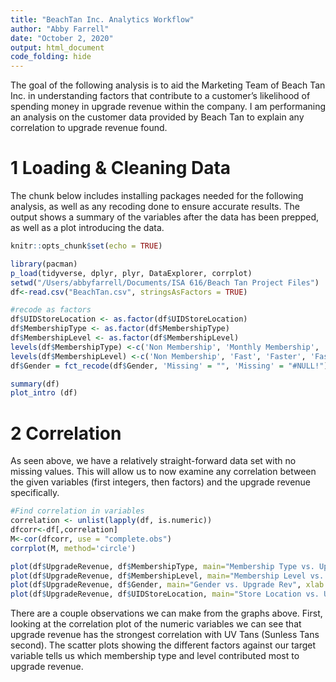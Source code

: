 ```yaml
---
title: "BeachTan Inc. Analytics Workflow"
author: "Abby Farrell"
date: "October 2, 2020"
output: html_document
code_folding: hide
---
```


The goal of the following analysis is to aid the Marketing Team of Beach Tan Inc. in understanding factors that contribute to a customer's likelihood of spending money in upgrade revenue within the company. I am performaning an analysis on the customer data provided by Beach Tan to explain any correlation to upgrade revenue found.

# 1 Loading & Cleaning Data

The chunk below includes installing packages needed for the following analysis, as well as any recoding done to ensure accurate results. The output shows a summary of the variables after the data has been prepped, as well as a plot introducing the data.

```r
knitr::opts_chunk$set(echo = TRUE)
```
```r
library(pacman)
p_load(tidyverse, dplyr, plyr, DataExplorer, corrplot)
setwd("/Users/abbyfarrell/Documents/ISA 616/Beach Tan Project Files")
df<-read.csv("BeachTan.csv", stringsAsFactors = TRUE)

#recode as factors
df$UIDStoreLocation <- as.factor(df$UIDStoreLocation)
df$MembershipType <- as.factor(df$MembershipType)
df$MembershipLevel <- as.factor(df$MembershipLevel)
levels(df$MembershipType) <-c('Non Membership', 'Monthly Membership', 'Annual Membership')
levels(df$MembershipLevel) <-c('Non Membership', 'Fast', 'Faster', 'Fastest', 'Instant')
df$Gender = fct_recode(df$Gender, 'Missing' = "", 'Missing' = "#NULL!")

summary(df)
plot_intro (df)
```

# 2 Correlation

As seen above, we have a relatively straight-forward data set with no missing values. This will allow us to now examine any correlation between the given variables (first integers, then factors) and the upgrade revenue specifically.

```r
#Find correlation in variables
correlation <- unlist(lapply(df, is.numeric))
dfcorr<-df[,correlation]
M<-cor(dfcorr, use = "complete.obs")
corrplot(M, method='circle')

plot(df$UpgradeRevenue, df$MembershipType, main="Membership Type vs. Upgrade Rev", xlab = "Upgrade Revenue", ylab= "Membership Type", col="red")
plot(df$UpgradeRevenue, df$MembershipLevel, main="Membership Level vs. Upgrade Rev", xlab = "Upgrade Revenue", ylab= "Membership Level", col="blue")
plot(df$UpgradeRevenue, df$Gender, main="Gender vs. Upgrade Rev", xlab = "Upgrade Revenue", ylab= "Gender", col="green")
plot(df$UpgradeRevenue, df$UIDStoreLocation, main="Store Location vs. Upgrade Rev", xlab = "Upgrade Revenue", ylab= "Store Location", col="orange")
```

There are a couple observations we can make from the graphs above. First, looking at the correlation plot of the numeric variables we can see that upgrade revenue has the strongest correlation with UV Tans (Sunless Tans second). The scatter plots showing the different factors against our target variable tells us which membership type and level contributed most to upgrade revenue.
